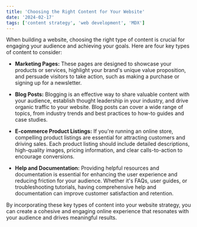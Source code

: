 ```yaml
---
title: 'Choosing the Right Content for Your Website'
date: '2024-02-17'
tags: ['content strategy', 'web development', 'MDX']
---
```

<CustomImage src="https://raw.githubusercontent.com/sabahali/blogposts/main/images/ssg-benefits.PNG" alt="ChatGPT provides the benefits of Static-Site Generation" />

When building a website, choosing the right type of content is crucial for engaging your audience and achieving your goals. Here are four key types of content to consider:

- **Marketing Pages:** These pages are designed to showcase your products or services, highlight your brand's unique value proposition, and persuade visitors to take action, such as making a purchase or signing up for a newsletter.

- **Blog Posts:** Blogging is an effective way to share valuable content with your audience, establish thought leadership in your industry, and drive organic traffic to your website. Blog posts can cover a wide range of topics, from industry trends and best practices to how-to guides and case studies.

- **E-commerce Product Listings:** If you're running an online store, compelling product listings are essential for attracting customers and driving sales. Each product listing should include detailed descriptions, high-quality images, pricing information, and clear calls-to-action to encourage conversions.

- **Help and Documentation:** Providing helpful resources and documentation is essential for enhancing the user experience and reducing friction for your audience. Whether it's FAQs, user guides, or troubleshooting tutorials, having comprehensive help and documentation can improve customer satisfaction and retention.

By incorporating these key types of content into your website strategy, you can create a cohesive and engaging online experience that resonates with your audience and drives meaningful results.
